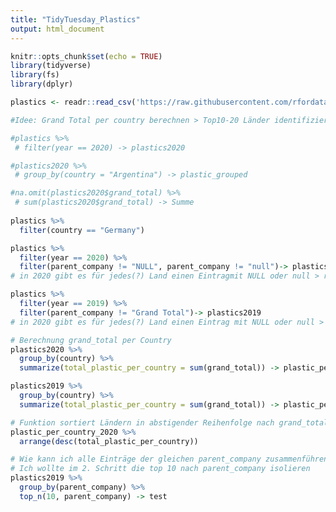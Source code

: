 ```yaml
---
title: "TidyTuesday_Plastics"
output: html_document
---
```


```r
knitr::opts_chunk$set(echo = TRUE)
library(tidyverse)
library(fs)
library(dplyr)
```

```r

plastics <- readr::read_csv('https://raw.githubusercontent.com/rfordatascience/tidytuesday/master/data/2021/2021-01-26/plastics.csv')

#Idee: Grand Total per country berechnen > Top10-20 Länder identifizieren

#plastics %>%
 # filter(year == 2020) -> plastics2020

#plastics2020 %>%
 # group_by(country = "Argentina") -> plastic_grouped

#na.omit(plastics2020$grand_total) %>%
 # sum(plastics2020$grand_total) -> Summe
  
plastics %>%
  filter(country == "Germany")

plastics %>%
  filter(year == 2020) %>%
  filter(parent_company != "NULL", parent_company != "null")-> plastics2020
# in 2020 gibt es für jedes(?) Land einen Eintragmit NULL oder null > rausgefiltert, ich bin mir unsicher, was dieser Eintrag sein soll, ich glaube das Grand total als Zeile pro Land? Bei den 2019er Daten gibt es das nicht, aber dafür pro Country eine Zeile mit null

plastics %>%
  filter(year == 2019) %>%
  filter(parent_company != "Grand Total")-> plastics2019
# in 2020 gibt es für jedes(?) Land einen Eintrag mit NULL oder null > rausgefiltert, ich bin mir unsicher, was dieser Eintrag sein soll, ich glaube das Grand total als Zeile pro Land? Bei den 2019er Daten gibt es das nicht, aber dafür pro Country eine Zeile mit null

# Berechnung grand_total per Country
plastics2020 %>%
  group_by(country) %>%
  summarize(total_plastic_per_country = sum(grand_total)) -> plastic_per_country_2020

plastics2019 %>%
  group_by(country) %>%
  summarize(total_plastic_per_country = sum(grand_total)) -> plastic_per_country_2019

# Funktion sortiert Ländern in abstigender Reihenfolge nach grand_total
plastic_per_country_2020 %>%
  arrange(desc(total_plastic_per_country))

# Wie kann ich alle Einträge der gleichen parent_company zusammenführen (unabhängig vom Land + Jahr)? Group_by funktioniert nicht...
# Ich wollte im 2. Schritt die top 10 nach parent_company isolieren
plastics2019 %>%
  group_by(parent_company) %>%
  top_n(10, parent_company) -> test


```

